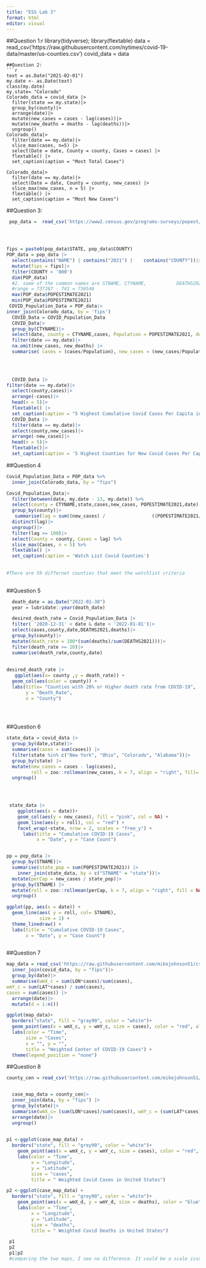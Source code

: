 ```yaml
---
title: "ESS Lab 3"
format: html
editor: visual
---
```


##Question 1:```
```r
library(tidyverse); library(flextable)
data = read_csv('https://raw.githubusercontent.com/nytimes/covid-19-data/master/us-counties.csv')
covid_data = data
```
##Question 2:
```r
text = as.Date("2021-02-01")
my.date <- as.Date(text)
class(my.date)
my.state= "Colorado"
Colorado_data = covid_data |>
  filter(state == my.state)|>
  group_by(county)|>
  arrange(date)|>
  mutate(new_cases = cases - lag(cases))|>
  mutate(new_deaths = deaths - lag(deaths))|>
  ungroup()
Colorado_data|>
  filter(date == my.date)|>
  slice_max(cases, n=5) |>
  select(Date = date, County = county, Cases = cases) |>
  flextable() |>
  set_caption(caption = "Most Total Cases")

Colorado_data|>
  filter(date == my.date)|>
  select(Date = date, County = county, new_cases) |>
  slice_max(new_cases, n = 5) |>
  flextable() |>
  set_caption(caption = "Most New Cases")
```
##Question 3: 
```r
 pop_data =  read_csv('https://www2.census.gov/programs-surveys/popest/datasets/2020-2023/counties/totals/co-est2023-alldata.csv')




fips = paste0(pop_data$STATE, pop_data$COUNTY)
POP_data = pop_data |>
  select(contains("NAME") | contains("2021") |    contains("COUNTY"))|>
  mutate(fips = fips)|>
  filter(COUNTY > '000')
  dim(POP_data)
  #2. some of the common names are STNAME, CTYNAME,           DEATHS2021, with 3144 rows & 18 columns 
  #range = 737287 - 741 = 736546
  max(POP_data$POPESTIMATE2021)
  min(POP_data$POPESTIMATE2021)
 COVID_Population_Data = POP_data|>
inner_join(Colorado_data, by = 'fips')
  COVID_Data = COVID_Population_Data 
  COVID_Data|>
  group_by(CTYNAME)|>
  select(date, county = CTYNAME,cases, Population = POPESTIMATE2021, deaths = deaths, new_cases, new_deaths)|>
  filter(date == my.date)|>
  na.omit(new_cases, new_deaths) |>
  summarise( cases = (cases/Population), new_cases = (new_cases/Population), new_deaths,county,date)

  
  

  COVID_Data |>  
filter(date == my.date)|> 
  select(county,cases)|>
  arrange(-cases)|>
  head(n = 5)|>
  flextable() |>
  set_caption(caption = "5 Highest Cumulative Covid Cases Per Capita in Colorado Counties")
  COVID_Data |>
  filter(date == my.date)|>
  select(county,new_cases)|>
  arrange(-new_cases)|>
  head(n = 5)|>
  flextable()|>
  set_caption(caption = '5 Highest Counties for New Covid Cases Per Capita in Colorado')
```
##Question 4 
```r

Covid_Population_Data = POP_data %>%
  inner_join(Colorado_data, by = "fips")

Covid_Population_Data|>
  filter(between(date, my.date - 13, my.date)) %>%
  select(county = CTYNAME,state,cases,new_cases, POPESTIMATE2021,date) %>%
  group_by(county)|>
   summarise(lag = sum((new_cases) /                 ((POPESTIMATE2021/100000))),county,cases,new_cases,state,date)|>
  distinct(lag)|>
  ungroup()|>
  filter(lag >= 100)|> 
  select(County = county, Cases = lag) %>%
  slice_max(Cases, n = 5) %>%
  flextable() |>
  set_caption(caption = 'Watch List Covid Counties')
  
  
#There are 59 differnet counties that meet the watchlist criteria
  
```
##Question 5 
```r
  death_date = as.Date("2022-01-30")
  year = lubridate::year(death_date)

  desired_death_rate = Covid_Population_Data |>
  filter( '2020-12-31' < date & date < '2022-01-01')|>
  select(cases,county,date,DEATHS2021,deaths)|>
  group_by(county)|>
  mutate(death_rate = 100*(sum(deaths)/sum(DEATHS2021)))|>
  filter(death_rate >= 20)|>
  summarise(death_rate,county,date)
 
    
desired_death_rate |>
   ggplot(aes(x= county ,y = death_rate)) +
  geom_col(aes(color = county)) +
  labs(title= "Counties with 20% or Higher death rate from COVID-19",
       y = "Death_Rate",
       x = "County")

    
  
```
##Question 6 


```r
state_data = covid_data |>
  group_by(date,state)|>
  summarise(cases = sum(cases)) |>
  filter(state %in% c("New York", "Ohio", "Colorado", "Alabama"))|>
  group_by(state) |>
  mutate(new_cases = cases - lag(cases),
         roll = zoo::rollmean(new_cases, k = 7, align = "right", fill= NA))|>
  ungroup()
  



 state_data |>
    ggplot(aes(x = date))+ 
    geom_col(aes(y = new_cases), fill = "pink", col = NA) +
    geom_line(aes(y = roll), col = "red") +
    facet_wrap(~state, nrow = 2, scales = "free_y") +
      labs(title = "Cumulative COVID-19 Cases",
           x = "Date", y = "Case Count")


pp = pop_data |>
  group_by(STNAME)|>
  summarise(state_pop = sum(POPESTIMATE2021)) |>
    inner_join(state_data, by = c("STNAME" = "state"))|>
  mutate(perCap = new_cases / state_pop)|>
  group_by(STNAME) |>
  mutate(roll = zoo::rollmean(perCap, k = 7, align = "right", fill = NA)) |>
  ungroup()

ggplot(pp, aes(x = date)) +
  geom_line(aes( y = roll, col= STNAME),
            size = 1) +
  theme_linedraw() + 
  labs(title = "Cumulative COVID-19 Cases",
       x = "Date", y = "Case Count")
  

```

##Question 7 
```r
map_data = read_csv('https://raw.githubusercontent.com/mikejohnson51/csu-ess-330/refs/heads/main/resources/county-centroids.csv') %>%
  inner_join(covid_data, by = "fips")|>
  group_by(date)|>
  summarise(wmX_c = sum(LON*cases)/sum(cases),
wmY_c = sum(LAT*cases) / sum(cases),
cases = sum(cases)) |>
  arrange(date)|>
  mutate(d = 1:n())

ggplot(map_data)+
  borders("state", fill = "gray90", color = "white")+
  geom_point(aes(x = wmX_c, y = wmY_c, size = cases), color = "red", alpha =.25)
  labs(color = "Time",
       size = "Cases",
       x = "", y = "",
       title = "Weighted Center of COVID-19 Cases") +
  theme(legend_position = "none")
```



##Question 8 
```r
county_cen = read_csv('https://raw.githubusercontent.com/mikejohnson51/csu-ess-330/refs/heads/main/resources/county-centroids.csv')


  case_map_data = county_cen|>
  inner_join(data, by = "fips") |>
  group_by(state)|>
  summarise(wmX_c= (sum(LON*cases)/sum(cases)), wmY_c = (sum(LAT*cases)/sum(cases)), wmX_d = (sum(LON*deaths) / sum(deaths)), wmY_d= (sum(LAT*deaths)/sum(deaths)),cases= sum(cases),deaths=sum(deaths), ratio = (sum(cases) / sum(deaths)),date)|>
  arrange(date)|>
  ungroup()

  
p1 <-ggplot(case_map_data) +
  borders("state", fill = "grey90", color = "white")+
    geom_point(aes(x = wmX_c, y = wmY_c, size = cases), color = "red", alpha = .25) +
    labs(color = "Time",
         x = "Longitude",
         y = "Latitude",
         size = "cases",
         title = " Weighted Covid Cases in United States")

p2 <-ggplot(case_map_data) +
  borders("state", fill = "grey90", color = "white")+
    geom_point(aes(x = wmX_d, y = wmY_d, size = deaths), color = "blue", alpha = .25) +
    labs(color = "Time",
         x = "Longitude",
         y = "Latitude",
         size = "deaths",
         title = " Weighted Covid Deaths in United States")

 p1
 p2
 p1|p2
 #comparing the two maps, I see no difference. It could be a scale issue, or an issue with my code. It may be an issue with my code, becuase I did observe that the ratio by state is different in my table when dividing sum(cases) by sum(deaths). This means that areas that had a lower case/death ratio had more deaths per cases then other states. I just don't know why this trend didn't show up on my graphs. Kinda dissapointed it didn't show up it would've been cool to see :/
```


